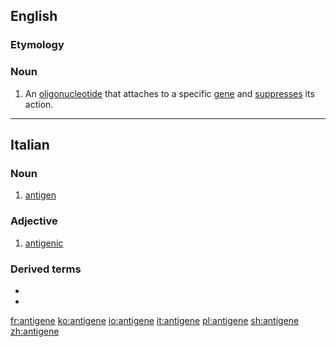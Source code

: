 ==English==

===Etymology===
{{prefix|anti|gene|lang=en}}

===Noun===
{{en-noun}}

# {{lb|en|genetics}} An [[oligonucleotide]] that attaches to a specific [[gene]] and [[suppress]]es its action.

----

==Italian==
{{wikipedia|lang=it}}

===Noun===
{{it-noun|m}}

# {{lb|it|immunology}} [[antigen]]

===Adjective===
{{it-adj|antigen|e|i}}

# [[antigenic]]

===Derived terms===
* {{l|it|antigenico}}
* {{l|it|neoantigene}}

[[fr:antigene]]
[[ko:antigene]]
[[io:antigene]]
[[it:antigene]]
[[pl:antigene]]
[[sh:antigene]]
[[zh:antigene]]
